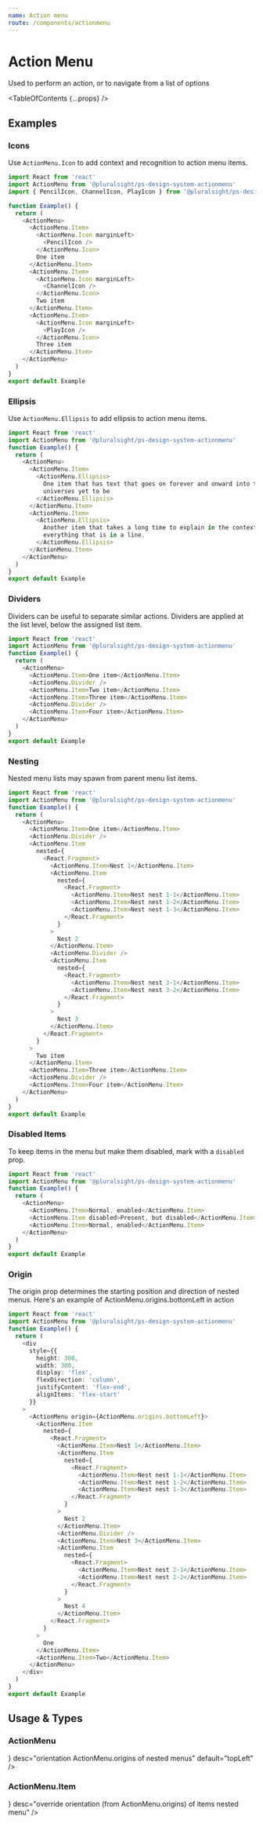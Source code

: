```yaml
---
name: Action menu
route: /components/actionmenu
---
```



# Action Menu

<Intro>Used to perform an action, or to navigate from a list of options</Intro>

<TableOfContents {...props} />

## Examples

### Icons

Use `ActionMenu.Icon` to add context and recognition to action menu items.

```typescript
import React from 'react'
import ActionMenu from '@pluralsight/ps-design-system-actionmenu'
import { PencilIcon, ChannelIcon, PlayIcon } from '@pluralsight/ps-design-system-icon'

function Example() {
  return (
    <ActionMenu>
      <ActionMenu.Item>
        <ActionMenu.Icon marginLeft>
          <PencilIcon />
        </ActionMenu.Icon>
        One item
      </ActionMenu.Item>
      <ActionMenu.Item>
        <ActionMenu.Icon marginLeft>
          <ChannelIcon />
        </ActionMenu.Icon>
        Two item
      </ActionMenu.Item>
      <ActionMenu.Item>
        <ActionMenu.Icon marginLeft>
          <PlayIcon />
        </ActionMenu.Icon>
        Three item
      </ActionMenu.Item>
    </ActionMenu>
  )
}
export default Example
```

### Ellipsis

Use `ActionMenu.Ellipsis` to add ellipsis to action menu items.

```typescript
import React from 'react'
import ActionMenu from '@pluralsight/ps-design-system-actionmenu'
function Example() {
  return (
    <ActionMenu>
      <ActionMenu.Item>
        <ActionMenu.Ellipsis>
          One item that has text that goes on forever and onward into the
          universes yet to be
        </ActionMenu.Ellipsis>
      </ActionMenu.Item>
      <ActionMenu.Item>
        <ActionMenu.Ellipsis>
          Another item that takes a long time to explain in the context of
          everything that is in a line.
        </ActionMenu.Ellipsis>
      </ActionMenu.Item>
    </ActionMenu>
  )
}
export default Example
```

### Dividers

Dividers can be useful to separate similar actions. Dividers are applied
at the list level, below the assigned list item.

```typescript
import React from 'react'
import ActionMenu from '@pluralsight/ps-design-system-actionmenu'
function Example() {
  return (
    <ActionMenu>
      <ActionMenu.Item>One item</ActionMenu.Item>
      <ActionMenu.Divider />
      <ActionMenu.Item>Two item</ActionMenu.Item>
      <ActionMenu.Item>Three item</ActionMenu.Item>
      <ActionMenu.Divider />
      <ActionMenu.Item>Four item</ActionMenu.Item>
    </ActionMenu>
  )
}
export default Example
```

### Nesting

Nested menu lists may spawn from parent menu list items.

```typescript
import React from 'react'
import ActionMenu from '@pluralsight/ps-design-system-actionmenu'
function Example() {
  return (
    <ActionMenu>
      <ActionMenu.Item>One item</ActionMenu.Item>
      <ActionMenu.Divider />
      <ActionMenu.Item
        nested={
          <React.Fragment>
            <ActionMenu.Item>Nest 1</ActionMenu.Item>
            <ActionMenu.Item
              nested={
                <React.Fragment>
                  <ActionMenu.Item>Nest nest 1-1</ActionMenu.Item>
                  <ActionMenu.Item>Nest nest 1-2</ActionMenu.Item>
                  <ActionMenu.Item>Nest nest 1-3</ActionMenu.Item>
                </React.Fragment>
              }
            >
              Nest 2
            </ActionMenu.Item>
            <ActionMenu.Divider />
            <ActionMenu.Item
              nested={
                <React.Fragment>
                  <ActionMenu.Item>Nest nest 3-1</ActionMenu.Item>
                  <ActionMenu.Item>Nest nest 3-2</ActionMenu.Item>
                </React.Fragment>
              }
            >
              Nest 3
            </ActionMenu.Item>
          </React.Fragment>
        }
      >
        Two item
      </ActionMenu.Item>
      <ActionMenu.Item>Three item</ActionMenu.Item>
      <ActionMenu.Divider />
      <ActionMenu.Item>Four item</ActionMenu.Item>
    </ActionMenu>
  )
}
export default Example
```

### Disabled Items

To keep items in the menu but make them disabled, mark with a `disabled` prop.

```typescript
import React from 'react'
import ActionMenu from '@pluralsight/ps-design-system-actionmenu'
function Example() {
  return (
    <ActionMenu>
      <ActionMenu.Item>Normal, enabled</ActionMenu.Item>
      <ActionMenu.Item disabled>Present, but disabled</ActionMenu.Item>
      <ActionMenu.Item>Normal, enabled</ActionMenu.Item>
    </ActionMenu>
  )
}
export default Example
```

### Origin

The origin prop determines the starting position and direction of nested menus.
Here's an example of ActionMenu.origins.bottomLeft in action

```typescript
import React from 'react'
import ActionMenu from '@pluralsight/ps-design-system-actionmenu'
function Example() {
  return (
    <div
      style={{
        height: 300,
        width: 300,
        display: 'flex',
        flexDirection: 'column',
        justifyContent: 'flex-end',
        alignItems: 'flex-start'
      }}
    >
      <ActionMenu origin={ActionMenu.origins.bottomLeft}>
        <ActionMenu.Item
          nested={
            <React.Fragment>
              <ActionMenu.Item>Nest 1</ActionMenu.Item>
              <ActionMenu.Item
                nested={
                  <React.Fragment>
                    <ActionMenu.Item>Nest nest 1-1</ActionMenu.Item>
                    <ActionMenu.Item>Nest nest 1-2</ActionMenu.Item>
                    <ActionMenu.Item>Nest nest 1-3</ActionMenu.Item>
                  </React.Fragment>
                }
              >
                Nest 2
              </ActionMenu.Item>
              <ActionMenu.Divider />
              <ActionMenu.Item>Nest 3</ActionMenu.Item>
              <ActionMenu.Item
                nested={
                  <React.Fragment>
                    <ActionMenu.Item>Nest nest 2-1</ActionMenu.Item>
                    <ActionMenu.Item>Nest nest 2-2</ActionMenu.Item>
                  </React.Fragment>
                }
              >
                Nest 4
              </ActionMenu.Item>
            </React.Fragment>
          }
        >
          One
        </ActionMenu.Item>
        <ActionMenu.Item>Two</ActionMenu.Item>
      </ActionMenu>
    </div>
  )
}
export default Example
```

## Usage & Types

<Usage
  install="npm install @pluralsight/ps-design-system-actionmenu"
  import="import ActionMenu from '@pluralsight/ps-design-system-actionmenu'"
  packageName="actionmenu"
  version={props.version}
/>

### ActionMenu

<TypesTable>
  <TypesProp
    name="onClose"
    type="function"
    desc="triggered when a menu collapses; providing it renders an overlay that triggers this function on click"
  />
  <TypesProp
    name="onClick"
    type="(Event, value) => void"
    desc="triggered when an item selected via click, enter or space"
  />
  <TypesProp
    name="origin"
    type={<TypesEnum enum={ActionMenu.origins} />}
    desc="orientation ActionMenu.origins of nested menus"
    default="topLeft"
  />
</TypesTable>

### ActionMenu.Item

<TypesTable>
  <TypesProp
    name="disabled"
    type="boolean"
    desc="visually disabled, non-interactive"
  />
  <TypesProp name="href" type="string" desc="anchor tag uri" />
  <TypesProp name="nested" type="ActionMenu.Item(s)" desc="nested menu items" />
  <TypesProp
    name="onClick"
    type="(Event, value) => void"
    desc="override default onClick behavior passed to ActionMenu.props.onClick"
  />
  <TypesProp
    name="origin"
    type={<TypesEnum enum={ActionMenu.origins} />}
    desc="override orientation (from ActionMenu.origins) of items nested menu"
  />
  <TypesProp
    name="tagName"
    type="boolean"
    desc="ActionMenu.Item trigger element tag (from ActionMenu.tagName)"
    default="a"
  />
  <TypesProp
    name="value"
    type="string | number"
    desc="value sent to ActionMenu#onChange"
  />
</TypesTable>
